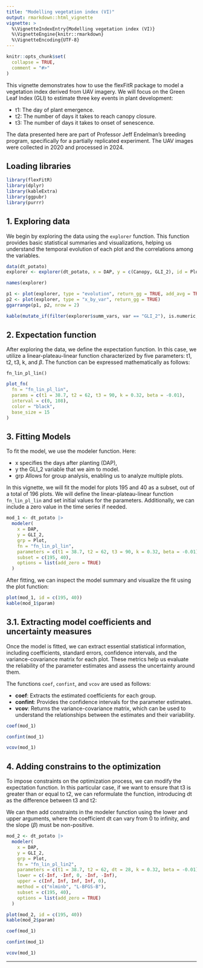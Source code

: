 ```yaml
---
title: "Modelling vegetation index (VI)"
output: rmarkdown::html_vignette
vignette: >
  %\VignetteIndexEntry{Modelling vegetation index (VI)}
  %\VignetteEngine{knitr::rmarkdown}
  %\VignetteEncoding{UTF-8}
---
```


```r
knitr::opts_chunk$set(
  collapse = TRUE,
  comment = "#>"
)
```

This vignette demonstrates how to use the flexFitR package to model a vegetation 
index derived from UAV imagery. We will focus on the Green Leaf Index (GLI) to 
estimate three key events in plant development:

* t1: The day of plant emergence.
* t2: The number of days it takes to reach canopy closure.
* t3: The number of days it takes to onset of senescence.

The data presented here are part of Professor Jeff Endelman's breeding program,
specifically for a partially replicated experiment. The UAV images were collected
in 2020 and processed in 2024.

## Loading libraries

```r
library(flexFitR)
library(dplyr)
library(kableExtra)
library(ggpubr)
library(purrr)
```

## 1. Exploring data

We begin by exploring the data using the `explorer` function. This function provides basic statistical summaries and visualizations, helping us understand the temporal evolution of each plot and the correlations among the variables.

```r
data(dt_potato)
explorer <- explorer(dt_potato, x = DAP, y = c(Canopy, GLI_2), id = Plot)
```

```r
names(explorer)
```

```r
p1 <- plot(explorer, type = "evolution", return_gg = TRUE, add_avg = TRUE)
p2 <- plot(explorer, type = "x_by_var", return_gg = TRUE)
ggarrange(p1, p2, nrow = 2)
```

```r
kable(mutate_if(filter(explorer$summ_vars, var == "GLI_2"), is.numeric, round, 2))
```

## 2. Expectation function


After exploring the data, we define the expectation function. In this case, we 
utilize a linear-plateau-linear function characterized by five parameters: 
t1, t2, t3, k, and $\beta$. The function can be expressed mathematically as follows:

`fn_lin_pl_lin()`

\begin{equation}
f(t; t_1, t_2, t_3, k, \beta) =
\begin{cases}
0 & \text{if } t < t_1 \\
\dfrac{k}{t_2 - t_1} \cdot (t - t_1) & \text{if } t_1 \leq t \leq t_2 \\
k & \text{if } t_2 \leq t \leq t_3 \\
k + \beta \cdot (t - t_3) & \text{if } t > t_3
\end{cases}
\end{equation}

```r
plot_fn(
  fn = "fn_lin_pl_lin",
  params = c(t1 = 38.7, t2 = 62, t3 = 90, k = 0.32, beta = -0.01),
  interval = c(0, 108),
  color = "black",
  base_size = 15
)
```

## 3. Fitting Models

To fit the model, we use the modeler function. Here:

* x specifies the days after planting (DAP),
* y the GLI_2 variable that we aim to model.
* grp Allows for group analysis, enabling us to analyze multiple plots.

In this vignette, we will fit the model for plots 195 and 40 as a subset, out of
a total of 196 plots. We will define the linear-plateau-linear function 
`fn_lin_pl_lin` and set initial values for the parameters. Additionally,
we can include a zero value in the time series if needed.

```r
mod_1 <- dt_potato |>
  modeler(
    x = DAP,
    y = GLI_2,
    grp = Plot,
    fn = "fn_lin_pl_lin",
    parameters = c(t1 = 38.7, t2 = 62, t3 = 90, k = 0.32, beta = -0.01),
    subset = c(195, 40),
    options = list(add_zero = TRUE)
  )
```

After fitting, we can inspect the model summary and visualize the fit using the plot function:

```r
plot(mod_1, id = c(195, 40))
kable(mod_1$param)
```

## 3.1. Extracting model coefficients and uncertainty measures

Once the model is fitted, we can extract essential statistical information,
including coefficients, standard errors, confidence intervals, and the 
variance-covariance matrix for each plot. These metrics help us evaluate the 
reliability of the parameter estimates and assess the uncertainty around them.

The functions `coef`, `confint`, and `vcov` are used as follows:

* **coef**: Extracts the estimated coefficients for each group.
* **confint**: Provides the confidence intervals for the parameter estimates.
* **vcov**: Returns the variance-covariance matrix, which can be used to understand 
the relationships between the estimates and their variability.

```r
coef(mod_1)
```
```r
confint(mod_1)
```

```r
vcov(mod_1)
```

## 4. Adding constrains to the optimization

To impose constraints on the optimization process, we can modify the expectation 
function. In this particular case, if we want to ensure that t3 is greater than
or equal to t2, we can reformulate the function, introducing dt as the difference
between t3 and t2:

\begin{equation}
f(t; t_1, t_2, dt, k, \beta) =
\begin{cases}
0 & \text{if } t < t_1 \\
\dfrac{k}{t_2 - t_1} \cdot (t - t_1) & \text{if } t_1 \leq t \leq t_2 \\
k & \text{if } t_2 \leq t \leq (t_2 + dt) \\
k + \beta \cdot (t - (t_2 + dt)) & \text{if } t > (t_2 + dt)
\end{cases}
\end{equation}

We can then add constraints in the modeler function using the lower and upper 
arguments, where the coefficient dt can vary from 0 to infinity, and the slope
($\beta$) must be non-positive.

```r
mod_2 <- dt_potato |>
  modeler(
    x = DAP,
    y = GLI_2,
    grp = Plot,
    fn = "fn_lin_pl_lin2",
    parameters = c(t1 = 38.7, t2 = 62, dt = 28, k = 0.32, beta = -0.01),
    lower = c(-Inf, -Inf, 0, -Inf, -Inf),
    upper = c(Inf, Inf, Inf, Inf, 0),
    method = c("nlminb", "L-BFGS-B"),
    subset = c(195, 40),
    options = list(add_zero = TRUE)
  )
```

```r
plot(mod_2, id = c(195, 40))
kable(mod_2$param)
```

```r
coef(mod_1)
```
```r
confint(mod_1)
```

```r
vcov(mod_1)
```

<hr>
